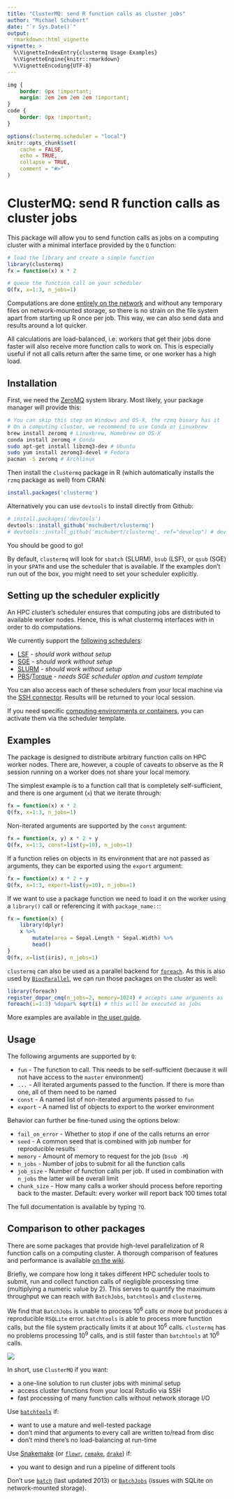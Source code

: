 ```yaml
---
title: "ClusterMQ: send R function calls as cluster jobs"
author: "Michael Schubert"
date: "`r Sys.Date()`"
output:
  rmarkdown::html_vignette
vignette: >
  %\VignetteIndexEntry{clustermq Usage Examples}
  %\VignetteEngine{knitr::rmarkdown}
  %\VignetteEncoding{UTF-8}
---
```


```css
img {
    border: 0px !important;
    margin: 2em 2em 2em 2em !important;
}
code {
    border: 0px !important;
}
```

```r
options(clustermq.scheduler = "local")
knitr::opts_chunk$set(
    cache = FALSE,
    echo = TRUE,
    collapse = TRUE,
    comment = "#>"
)
```

# ClusterMQ: send R function calls as cluster jobs

This package will allow you to send function calls as jobs on a computing
cluster with a minimal interface provided by the `Q` function:

```r
# load the library and create a simple function
library(clustermq)
fx = function(x) x * 2

# queue the function call on your scheduler
Q(fx, x=1:3, n_jobs=1)
```

Computations are done [entirely on the
network](https://github.com/armstrtw/rzmq) and without any temporary files on
network-mounted storage, so there is no strain on the file system apart from
starting up R once per job. This way, we can also send data and results around
a lot quicker.

All calculations are load-balanced, i.e. workers that get their jobs done
faster will also receive more function calls to work on. This is especially
useful if not all calls return after the same time, or one worker has a high
load.

## Installation

First, we need the [ZeroMQ](https://github.com/ropensci/rzmq#installation)
system library. Most likely, your package manager will provide this:

```sh
# You can skip this step on Windows and OS-X, the rzmq binary has it
# On a computing cluster, we recommend to use Conda or Linuxbrew
brew install zeromq # Linuxbrew, Homebrew on OS-X
conda install zeromq # Conda
sudo apt-get install libzmq3-dev # Ubuntu
sudo yum install zeromq3-devel # Fedora
pacman -S zeromq # Archlinux
```

Then install the `clustermq` package in R (which automatically installs the
`rzmq` package as well) from CRAN:

```r
install.packages('clustermq')
```

Alternatively you can use `devtools` to install directly from Github:

```r
# install.packages('devtools')
devtools::install_github('mschubert/clustermq')
# devtools::install_github('mschubert/clustermq', ref="develop") # dev version
```

You should be good to go!

By default, `clustermq` will look for `sbatch` (SLURM), `bsub` (LSF), or `qsub`
(SGE) in your `$PATH` and use the scheduler that is available. If the examples
don't run out of the box, you might need to set your scheduler explicitly.

## Setting up the scheduler explicitly

An HPC cluster's scheduler ensures that computing jobs are distributed to
available worker nodes. Hence, this is what clustermq interfaces with in order
to do computations.

We currently support the [following
schedulers](https://github.com/mschubert/clustermq/wiki#setting-up-the-scheduler):

* [LSF](https://github.com/mschubert/clustermq/wiki/LSF) - *should work without setup*
* [SGE](https://github.com/mschubert/clustermq/wiki/SGE) - *should work without setup*
* [SLURM](https://github.com/mschubert/clustermq/wiki/SLURM) - *should work without setup*
* [PBS](https://github.com/mschubert/clustermq/wiki/PBS)/[Torque](https://github.com/mschubert/clustermq/wiki/Torque) - *needs SGE scheduler option and custom template*

You can also access each of these schedulers from your local machine via the
[SSH connector](https://github.com/mschubert/clustermq/wiki/SSH). Results will
be returned to your local session.

If you need specific [computing environments or
containers](https://github.com/mschubert/clustermq/wiki/Environments), you can
activate them via the scheduler template.

## Examples

The package is designed to distribute arbitrary function calls on HPC worker
nodes. There are, however, a couple of caveats to observe as the R session
running on a worker does not share your local memory.

The simplest example is to a function call that is completely self-sufficient,
and there is one argument (`x`) that we iterate through:

```r
fx = function(x) x * 2
Q(fx, x=1:3, n_jobs=1)
```

Non-iterated arguments are supported by the `const` argument:

```r
fx = function(x, y) x * 2 + y
Q(fx, x=1:3, const=list(y=10), n_jobs=1)
```

If a function relies on objects in its environment that are not passed as
arguments, they can be exported using the `export` argument:

```r
fx = function(x) x * 2 + y
Q(fx, x=1:3, export=list(y=10), n_jobs=1)
```

If we want to use a package function we need to load it on the worker using a
`library()` call or referencing it with `package_name::`:

```r
fx = function(x) {
    library(dplyr)
    x %>%
        mutate(area = Sepal.Length * Sepal.Width) %>%
        head()
}
Q(fx, x=list(iris), n_jobs=1)
```

`clustermq` can also be used as a parallel backend for
[`foreach`](https://cran.r-project.org/package=foreach). As this is also
used by [`BiocParallel`](http://bioconductor.org/packages/release/bioc/html/BiocParallel.html),
we can run those packages on the cluster as well:

```r
library(foreach)
register_dopar_cmq(n_jobs=2, memory=1024) # accepts same arguments as `workers`
foreach(i=1:3) %dopar% sqrt(i) # this will be executed as jobs
```

More examples are available in [the
user guide](https://github.com/mschubert/clustermq/wiki/Usage).

## Usage

The following arguments are supported by `Q`:

 * `fun` - The function to call. This needs to be self-sufficient (because it
        will not have access to the `master` environment)
 * `...` - All iterated arguments passed to the function. If there is more than
        one, all of them need to be named
 * `const` - A named list of non-iterated arguments passed to `fun`
 * `export` - A named list of objects to export to the worker environment

Behavior can further be fine-tuned using the options below:

 * `fail_on_error` - Whether to stop if one of the calls returns an error
 * `seed` - A common seed that is combined with job number for reproducible results
 * `memory` - Amount of memory to request for the job (`bsub -M`)
 * `n_jobs` - Number of jobs to submit for all the function calls
 * `job_size` - Number of function calls per job. If used in combination with
        `n_jobs` the latter will be overall limit
 * `chunk_size` - How many calls a worker should process before reporting back
        to the master. Default: every worker will report back 100 times total

The full documentation is available by typing `?Q`.

## Comparison to other packages

There are some packages that provide high-level parallelization of R function calls
on a computing cluster. A thorough comparison of features and performance is available
[on the wiki](https://github.com/mschubert/clustermq/wiki#comparison-to-other-packages).

Briefly, we compare how long it takes different HPC scheduler tools to submit, run
and collect function calls of negligible processing time (multiplying a numeric
value by 2). This serves to quantify the maximum throughput we can reach with
`BatchJobs`, `batchtools` and `clustermq`.

We find that `BatchJobs` is unable to process 10<sup>6</sup> calls or more but
produces a reproducible `RSQLite` error. `batchtools` is able to process more
function calls, but the file system practically limits it at about
10<sup>6</sup> calls. `clustermq` has no problems processing 10<sup>9</sup>
calls, and is still faster than `batchtools` at 10<sup>6</sup> calls.

![](http://image.ibb.co/cRgYNR/plot.png)

In short, use `ClusterMQ` if you want:

* a one-line solution to run cluster jobs with minimal setup
* access cluster functions from your local Rstudio via SSH
* fast processing of many function calls without network storage I/O

Use [`batchtools`](https://github.com/mllg/batchtools) if:

* want to use a mature and well-tested package
* don't mind that arguments to every call are written to/read from disc
* don't mind there's no load-balancing at run-time

Use [Snakemake](https://snakemake.readthedocs.io/en/latest/) (or
[`flowr`](https://github.com/sahilseth/flowr),
[`remake`](https://github.com/richfitz/remake),
[`drake`](https://github.com/ropensci/drake)) if:

* you want to design and run a pipeline of different tools

Don't use [`batch`](https://cran.r-project.org/package=batch)
(last updated 2013) or [`BatchJobs`](https://github.com/tudo-r/BatchJobs)
(issues with SQLite on network-mounted storage).
